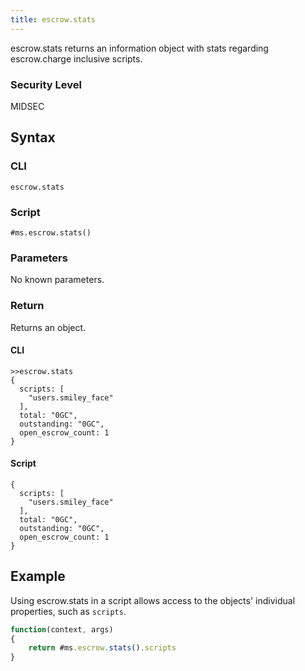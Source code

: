```yaml
---
title: escrow.stats
---
```


escrow.stats returns an information object with stats regarding escrow.charge inclusive scripts.

### Security Level

MIDSEC

## Syntax

### CLI

```
escrow.stats
```

### Script

```
#ms.escrow.stats()
```

### Parameters

No known parameters.

### Return

Returns an object.

#### CLI

```
>>escrow.stats
{
  scripts: [
    "users.smiley_face"
  ],
  total: "0GC",
  outstanding: "0GC",
  open_escrow_count: 1
}
```

#### Script

```
{
  scripts: [
    "users.smiley_face"
  ],
  total: "0GC",
  outstanding: "0GC",
  open_escrow_count: 1
}
```

## Example

Using escrow.stats in a script allows access to the objects' individual properties, such as `scripts`.

```js
function(context, args)
{
	return #ms.escrow.stats().scripts
}
```
